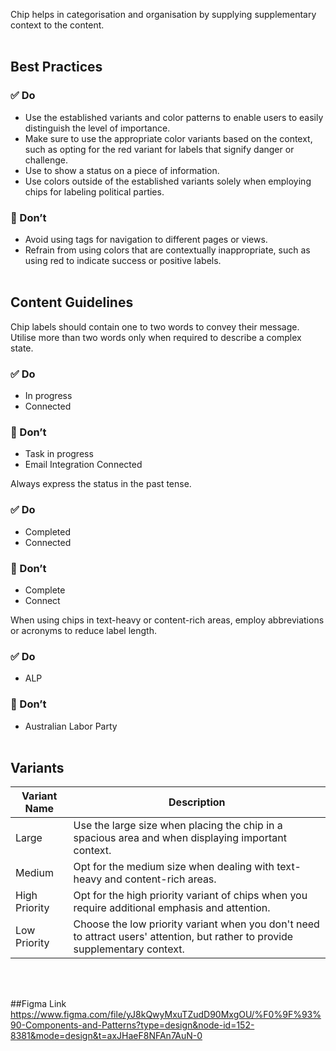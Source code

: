 Chip helps in categorisation and organisation by supplying supplementary context to the content.
<br/><br/>

## Best Practices

### ✅ Do

- Use the established variants and color patterns to enable users to easily distinguish the level of importance.
- Make sure to use the appropriate color variants based on the context, such as opting for the red variant for labels that signify danger or challenge.
- Use to show a status on a piece of information.
- Use colors outside of the established variants solely when employing chips for labeling political parties.

### 🚫 Don’t

- Avoid using tags for navigation to different pages or views.
- Refrain from using colors that are contextually inappropriate, such as using red to indicate success or positive labels.
<br/><br/>

## Content Guidelines

Chip labels should contain one to two words to convey their message. Utilise more than two words only when required to describe a complex state.

### ✅ Do

- In progress
- Connected

### 🚫 Don’t

- Task in progress
- Email Integration Connected

Always express the status in the past tense.

### ✅ Do

- Completed
- Connected

### 🚫 Don’t

- Complete
- Connect

When using chips in text-heavy or content-rich areas, employ abbreviations or acronyms to reduce label length.

### ✅ Do

- ALP

### 🚫 Don’t

- Australian Labor Party
<br/><br/>

## Variants

| Variant Name | Description |
| --- | --- |
| Large | Use the large size when placing the chip in a spacious area and when displaying important context. |
| Medium | Opt for the medium size when dealing with text-heavy and content-rich areas. |
| High Priority | Opt for the high priority variant of chips when you require additional emphasis and attention. |
| Low Priority | Choose the low priority variant when you don't need to attract users' attention, but rather to provide supplementary context. |
<br/><br/>

##Figma Link
https://www.figma.com/file/yJ8kQwyMxuTZudD90MxgOU/%F0%9F%93%90-Components-and-Patterns?type=design&node-id=152-8381&mode=design&t=axJHaeF8NFAn7AuN-0
<br/><br/>